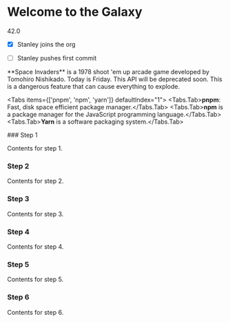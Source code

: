 # Welcome to the Galaxy

42.0


- [x] Stanley joins the org
- [ ] Stanley pushes first commit

 
<Callout emoji="👾">
  **Space Invaders** is a 1978 shoot 'em up arcade game developed by Tomohiro
  Nishikado.
</Callout>

<Callout type="info" emoji="ℹ️">
  Today is Friday.
</Callout>

<Callout type="warning" emoji="⚠️">
  This API will be deprecated soon.
</Callout>

<Callout type="error" emoji="️🚫">
  This is a dangerous feature that can cause everything to explode.
</Callout>


 
<Tabs items={['pnpm', 'npm', 'yarn']} defaultIndex="1">
  <Tabs.Tab>**pnpm**: Fast, disk space efficient package manager.</Tabs.Tab>
  <Tabs.Tab>**npm** is a package manager for the JavaScript programming language.</Tabs.Tab>
  <Tabs.Tab>**Yarn** is a software packaging system.</Tabs.Tab>
</Tabs>

 
<Steps>
### Step 1
 
Contents for step 1.
 
### Step 2
 
Contents for step 2.

### Step 3

Contents for step 3.

### Step 4

Contents for step 4.

### Step 5

Contents for step 5.

### Step 6

Contents for step 6.
</Steps>


 
<FileTree>
  <FileTree.Folder name="pages" defaultOpen>
    <FileTree.File name="_meta.json" />
    <FileTree.File name="contact.md" />
    <FileTree.File name="index.mdx" />
    <FileTree.Folder name="about">
      <FileTree.File name="_meta.json" />
      <FileTree.File name="legal.md" />
      <FileTree.File name="index.mdx" />
    </FileTree.Folder>
  </FileTree.Folder>
</FileTree>
